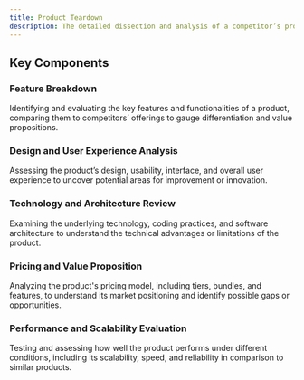 ```yaml
---
title: Product Teardown
description: The detailed dissection and analysis of a competitor’s product—examining its features, design, user experience, technology stack, and functionality to understand its strengths, weaknesses, and areas for improvement.
---
```


## Key Components

### Feature Breakdown  
Identifying and evaluating the key features and functionalities of a product, comparing them to competitors’ offerings to gauge differentiation and value propositions.

### Design and User Experience Analysis  
Assessing the product’s design, usability, interface, and overall user experience to uncover potential areas for improvement or innovation.

### Technology and Architecture Review  
Examining the underlying technology, coding practices, and software architecture to understand the technical advantages or limitations of the product.

### Pricing and Value Proposition  
Analyzing the product's pricing model, including tiers, bundles, and features, to understand its market positioning and identify possible gaps or opportunities.

### Performance and Scalability Evaluation  
Testing and assessing how well the product performs under different conditions, including its scalability, speed, and reliability in comparison to similar products.
